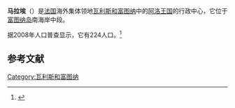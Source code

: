{{Infobox settlement
| name                    = 马拉埃
| native_name             = Mala'e
| settlement_type         = 村庄
| image_skyline           = 
| image_caption           = 
| pushpin_map             = Futuna
| latd = 14 |latm = 18 |lats = 33.77 |latNS = S
| longd = 178 |longm = 7 |longs = 24.78 |longEW = W
| coordinates_display     = inline,title
| coordinates_region      = WF
| subdivision_type        = 国家
| subdivision_name        = {{flag|France}}
| subdivision_type1       = [[海外集体|海外集体]]
| subdivision_name1       = {{flag|Wallis and Futuna|local}}
| subdivision_type2       = 岛屿
| subdivision_name2       = [[富图纳岛_(瓦利斯和富图纳)|富图纳岛]]
| subdivision_type3       = 王国及区
| subdivision_name3       = [[阿洛_(瓦利斯和富图纳)|阿洛]]
| established_title       = 
| established_date        = 
| unit_pref               = Metric
| area_total_km2          = 
| elevation_m             = 
| population_as_of        = 2008
| population_total        = 224
| population_density_km2  = auto
| timezone                = WFT
| utc_offset              = +12
}} 
'''马拉埃'''（{{lang-fr|Mala'e}}）是[[法国|法国]]海外集体领地[[瓦利斯和富图纳|瓦利斯和富图纳]]中的[[阿洛王国|阿洛王国]]的行政中心，它位于[[富图纳岛_(瓦利斯和富图纳)|富图纳岛]]南海岸中段。

据2008年人口普查显示，它有224人口。<ref>{{cite web|url=http://www.insee.fr/fr/themes/detail.asp?ref_id=poplegalescom&page=recensement/poplegalescom/popvillwallisetfutuna.htm|title=Population municipale des villages des îles Wallis et Futuna (recensement 2008)|publisher=[[INSEE|INSEE]]|accessdate=10 June 2011|archive-date=2013-09-27|archive-url=https://web.archive.org/web/20130927161840/http://www.insee.fr/fr/themes/detail.asp?ref_id=poplegalescom&page=recensement%2Fpoplegalescom%2Fpopvillwallisetfutuna.htm|dead-url=no}}</ref>

==参考文献==
{{Reflist}}

[[Category:瓦利斯和富图纳|Category:瓦利斯和富图纳]]
